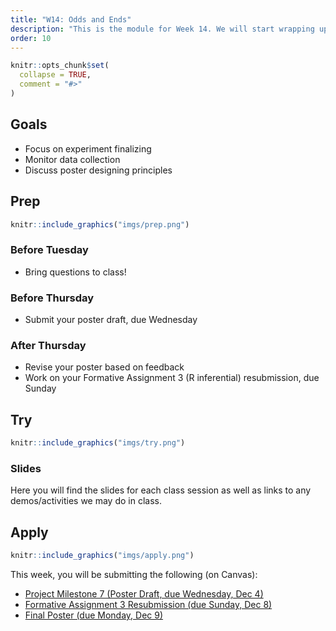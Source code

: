 ```yaml
---
title: "W14: Odds and Ends"
description: "This is the module for Week 14. We will start wrapping up and tying up loose ends!"
order: 10
---
```


```r
knitr::opts_chunk$set(
  collapse = TRUE,
  comment = "#>"
)
```

## Goals

- Focus on experiment finalizing
- Monitor data collection
- Discuss poster designing principles

## Prep 

:::::{.card .border .border-2 .border-info}
:::: {.grid .g-0}
::: {.g-col-3}
:::: {.card-body}

```r
knitr::include_graphics("imgs/prep.png")
```

::::
:::

::: {.g-col-9}
:::: {.card-body}
### Before Tuesday

- Bring questions to class!

### Before Thursday

- Submit your poster draft, due Wednesday

### After Thursday

- Revise your poster based on feedback
- Work on your Formative Assignment 3 (R inferential) resubmission, due Sunday

::::
:::
::::
:::::

## Try {.mt-5}

:::::{.card .border .border-2 .border-info}
:::: {.grid .g-0}
::: {.g-col-3}
:::: {.card-body}

```r
knitr::include_graphics("imgs/try.png")
```

::::
:::

::: {.g-col-9}
:::: {.card-body}

### Slides

Here you will find the slides for each class session as well as links to any demos/activities we may do in class.

<!-- <a class="btn btn-outline-info" href="https://teaching-me.github.io/coglab/slides/W14_Nov_30_2023.pdf" role="button" target="_blank">W14: Slides</a> -->

::::
:::


::::
:::::

## Apply {.mt-5}

:::::{.card .border .border-2 .border-info}
:::: {.grid .g-0}
::: {.g-col-3}
:::: {.card-body}

```r
knitr::include_graphics("imgs/apply.png")
```

::::
:::

::: {.g-col-9}
:::: {.card-body}

This week, you will be submitting the following (on Canvas):

- <span style="color:#508AB0"><a href="https://bowdoin.instructure.com/courses/6255/assignments/63611?module_item_id=382100" target="_blank">Project Milestone 7 (Poster Draft, due Wednesday, Dec 4)</a></span>
- <span style="color:#508AB0"><a href="https://bowdoin.instructure.com/courses/6255/assignments/63592?module_item_id=382099" target="_blank">Formative Assignment 3 Resubmission (due Sunday, Dec 8)</a></span>
- <span style="color:#508AB0"><a href="https://bowdoin.instructure.com/courses/6255/assignments/70919?module_item_id=413627" target="_blank">Final Poster (due Monday, Dec 9)</a></span>


::::
:::


::::
:::::